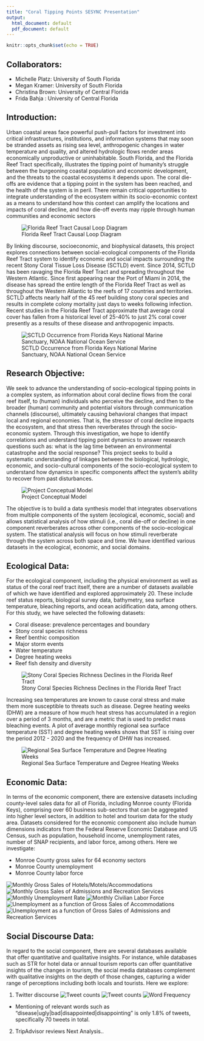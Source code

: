 ```yaml
---
title: "Coral Tipping Points SESYNC Presentation"
output:
  html_document: default
  pdf_document: default
---
```


```r
knitr::opts_chunk$set(echo = TRUE)
```
## Collaborators:
- Michelle Platz: University of South Florida 
- Megan Kramer: University of South Florida
- Christina Brown: University of Central Florida
- Frida Bahja : University of Central Florida

## Introduction:

Urban coastal areas face powerful push-pull factors for investment into critical infrastructures, institutions, and information systems that may soon be stranded assets as rising sea level, anthropogenic changes in water temperature and quality, and altered hydrologic flows render areas economically unproductive or uninhabitable. South Florida, and the Florida Reef Tract specifically, illustrates the tipping point of humanity’s struggle between the burgeoning coastal population and economic development, and the threats to the coastal ecosystems it depends upon. The coral die-offs are evidence that a tipping point in the system has been reached, and the health of the system is in peril. There remain critical opportunities to integrate understanding of the ecosystem within its socio-economic context as a means to understand how this context can amplify the locations and impacts of coral decline, and how die-off events may ripple through human communities and economic sectors

![Florida Reef Tract Causal Loop Diagram](https://github.com/platzmc05/Coral-Tipping-Points_Project_Files/raw/master/FRT_CLD.jpg)

By linking discourse, socioeconomic, and biophysical datasets, this project explores connections between social-ecological components of the Florida Reef Tract system to identify economic and social impacts surrounding the recent Stony Coral Tissue Loss Disease (SCTLD) event. Since 2014, SCTLD has been ravaging the Florida Reef Tract and spreading throughout the Western Atlantic. Since first appearing near the Port of Miami in 2014, the disease has spread the entire length of the Florida Reef Tract as well as throughout the Western Atlantic to the reefs of 17 countries and territories. SCTLD affects nearly half of the 45 reef building stony coral species and results in complete colony mortality just days to weeks following infection. Recent studies in the Florida Reef Tract approximate that average coral cover has fallen from a historical level of 25-40% to just 2% coral cover presently as a results of these disease and anthropogenic impacts. 

![SCTLD Occurrence from Florida Keys National Marine Sanctuary, NOAA National Ocean Service](https://github.com/platzmc05/Coral-Tipping-Points_Project_Files/raw/master/20200922-disease-progression.gif)

## Research Objective:

We seek to advance the understanding of socio-ecological tipping points in a complex system, as information about coral decline flows from the coral reef itself, to (human) individuals who perceive the decline, and then to the broader (human) community and potential visitors through communication channels (discourse), ultimately causing behavioral changes that impact local and regional economies. That is, the stressor of coral decline impacts the ecosystem, and that stress then reverberates through the socio-economic system. Through this investigation, we hope to identify correlations and understand tipping point dynamics to answer research questions such as: what is the lag time between an environmental catastrophe and the social response? This project seeks to build a systematic understanding of linkages between the biological, hydrologic, economic, and socio-cultural components of the socio-ecological system to understand how dynamics in specific components affect the system’s ability to recover from past disturbances.

![Project Conceptual Model](https://bloomtobust.org/wp-content/uploads/2021/04/Conceptual-Model-Discourse-Amplification.jpg)  

The objective is to build a data synthesis model that integrates observations from multiple components of the system (ecological, economic, social) and allows statistical analysis of how stimuli (i.e., coral die-off or decline) in one component reverberates across other components of the socio-ecological system.  The statistical analysis will focus on how stimuli reverberate through the system across both space and time. We have identified various datasets in the ecological, economic, and social domains.   

## Ecological Data: 

For the ecological component, including the physical environment as well as status of the coral reef tract itself, there are a number of datasets available of which we have identified and explored approximately 20. These include reef status reports, biological survey data, bathymetry, sea surface temperature, bleaching reports, and ocean acidification data, among others. For this study, we have selected the following datasets: 

- Coral disease: prevalence percentages and boundary 
- Stony coral species richness  
- Reef benthic composition 
- Major storm events 
- Water temperature 
- Degree heating weeks  
- Reef fish density and diversity  

![Stony Coral Species Richness Declines in the Florida Reef Tract](https://github.com/platzmc05/Coral-Tipping-Points_Project_Files/raw/master/Stony_Coral_Species_Richness.gif)

Increasing sea temperatures are known to cause coral stress and make them more susceptible to threats such as disease. Degree heating weeks (DHW) are a measure of how much heat stress has accumulated in a region over a period of 3 months, and are a metric that is used to predict mass bleaching events. A plot of average monthly regional sea surface temperature (SST) and degree heating weeks shows that SST is rising over the period 2012 - 2020 and the frequency of DHW has increased.

![Regional Sea Surface Temperature and Degree Heating Weeks](https://github.com/platzmc05/Coral-Tipping-Points_Project_Files/raw/master/figures/DHW.PNG)



## Economic Data:

In terms of the economic component, there are extensive datasets including county-level sales data for all of Florida, including Monroe county (Florida Keys), comprising over 60 business sub-sectors that can be aggregated into higher level sectors, in addition to hotel and tourism data for the study area. Datasets considered for the economic component also include human dimensions indicators from the Federal Reserve Economic Database and US Census, such as population, household income, unemployment rates, number of SNAP recipients, and labor force, among others. Here we investigate: 

- Monroe County gross sales for 64 economy sectors  
- Monroe County unemployment  
- Monroe County labor force  

![Monthly Gross Sales of Hotels/Motels/Accommodations](https://github.com/platzmc05/Coral-Tipping-Points_Project_Files/raw/master/figures/hotel_sales.png)
![Monthly Gross Sales of Admissions and Recreation Services](https://github.com/platzmc05/Coral-Tipping-Points_Project_Files/raw/master/figures/rec_sales.png)
![Monthly Unemployment Rate](https://github.com/platzmc05/Coral-Tipping-Points_Project_Files/raw/master/figures/unemployment.png)
![Monthly Civilian Labor Force](https://github.com/platzmc05/Coral-Tipping-Points_Project_Files/raw/master/figures/laborforce.png)
![Unemployment as a function of Gross Sales of Accommodations](https://github.com/platzmc05/Coral-Tipping-Points_Project_Files/raw/master/figures/unemp_hotels.png)
![Unemployment as a function of Gross Sales of Admissions and Recreation Services](https://github.com/platzmc05/Coral-Tipping-Points_Project_Files/raw/master/figures/unemp_rec.png)

## Social Discourse Data: 

In regard to the social component, there are several databases available that offer quantitative and qualitative insights. For instance, while databases such as STR for hotel data or annual tourism reports can offer quantitative insights of the changes in tourism, the social media databases complement with qualitative insights on the depth of those changes, capturing a wider range of perceptions including both locals and tourists. Here we explore: 

1) Twitter discourse 
![Tweet counts](https://github.com/platzmc05/Coral-Tipping-Points_Project_Files/raw/master/figures/Twitter_data.png)
![Tweet counts](https://github.com/platzmc05/Coral-Tipping-Points_Project_Files/raw/master/figures/Twitter_data2.png)
![Word Frequency](https://github.com/platzmc05/Coral-Tipping-Points_Project_Files/raw/master/figures/Frequencyofwords.jpeg)

-  Mentioning of relevant words such as "disease|ugly|bad|disappointed|disappointing" is only 1.8% of tweets, specifically 70 tweets in total. 

2) TripAdvisor reviews 
   Next Analysis.. 

